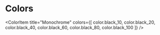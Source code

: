 

<Meta title="Colors" />

# Colors

<ColorPalette>
  <ColorItem title="black-10" subtitle="Black-10" colors={[color.black_10]} />
  <ColorItem title="black-20" subtitle="Black-20" colors={[color.black_20]} />
  <ColorItem title="black-40" subtitle="Black-40" colors={[color.black_40]} />
  <ColorItem title="black-60" subtitle="Black-60" colors={[color.black_60]} />
  <ColorItem title="black-80" subtitle="Black-80" colors={[color.black_80]} />
  <ColorItem title="black-100" subtitle="Black" colors={[color.black_100]} />
  <ColorItem title="red-100" subtitle="Red" colors={[color.red_100]} />
  <ColorItem title="green-100" subtitle="Green" colors={[color.green_100]} />
  <ColorItem title="white-100" subtitle="White" colors={[color.white_100]} />

  <ColorItem
    title="Monochrome"
    colors={[
      color.black_10,
      color.black_20,
      color.black_40,
      color.black_60,
      color.black_80,
      color.black_100
    ]}
  />
</ColorPalette>